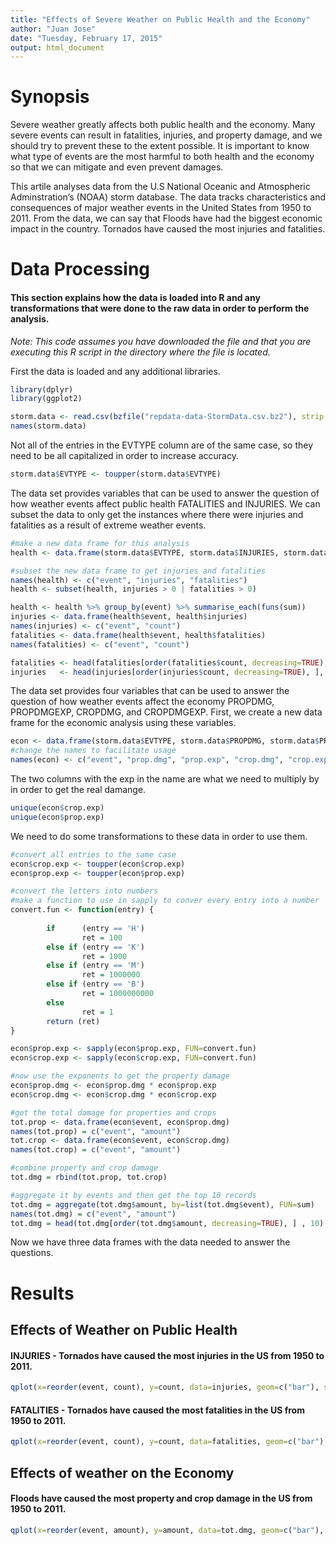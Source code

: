 ```yaml
---
title: "Effects of Severe Weather on Public Health and the Economy"
author: "Juan Jose"
date: "Tuesday, February 17, 2015"
output: html_document
---
```


# Synopsis
Severe weather greatly affects both public health and the economy. Many severe events can result in fatalities, injuries, and property damage, and we should try to prevent these to the extent possible. It is important to know what type of events are the most harmful to both health and the economy so that we can mitigate and even prevent damages.

This artile analyses data from the U.S National Oceanic and Atmospheric Adminstration's (NOAA) storm database. The data tracks characteristics and consequences of major weather events in the United States from 1950 to 2011. From the data, we can say that Floods have had the biggest economic impact in the country. Tornados have caused the most injuries and fatalities. 

# Data Processing

#### This section explains how the data is loaded into R and any transformations that were done to the raw data in order to perform the analysis.
*Note: This code assumes you have downloaded the file and that you are executing this R script in the directory where the file is located.*

First the data is loaded and any additional libraries.
```r

library(dplyr)
library(ggplot2)

```

```r
storm.data <- read.csv(bzfile("repdata-data-StormData.csv.bz2"), strip.white=TRUE)
names(storm.data)

```

Not all of the entries in the EVTYPE column are of the same case, so they need to be all capitalized in order to increase accuracy. 
```r
storm.data$EVTYPE <- toupper(storm.data$EVTYPE)

```

The data set provides variables that can be used to answer the question of how weather events affect public health FATALITIES and INJURIES.
We can subset the data to only get the instances where there were injuries and fatalities as a result of extreme weather events.
```r
#make a new data frame for this analysis
health <- data.frame(storm.data$EVTYPE, storm.data$INJURIES, storm.data$FATALITIES)

#subset the new data frame to get injuries and fatalities
names(health) <- c("event", "injuries", "fatalities")
health <- subset(health, injuries > 0 | fatalities > 0)

health <- health %>% group_by(event) %>% summarise_each(funs(sum))
injuries <- data.frame(health$event, health$injuries)
names(injuries) <- c("event", "count")
fatalities <- data.frame(health$event, health$fatalities)
names(fatalities) <- c("event", "count")

fatalities <- head(fatalities[order(fatalities$count, decreasing=TRUE), ], 10)
injuries   <- head(injuries[order(injuries$count, decreasing=TRUE), ], 10)

```

The data set provides four variables that can be used to answer the question of how weather events affect the economy PROPDMG, PROPDMGEXP, CROPDMG, and CROPDMGEXP.
First, we create a new data frame for the economic analysis using these variables.
```r
econ <- data.frame(storm.data$EVTYPE, storm.data$PROPDMG, storm.data$PROPDMGEXP, storm.data$CROPDMG, storm.data$CROPDMGEXP)
#change the names to facilitate usage
names(econ) <- c("event", "prop.dmg", "prop.exp", "crop.dmg", "crop.exp")

```
The two columns with the exp in the name are what we need to multiply by in order to get the real damange.

```r
unique(econ$crop.exp)
unique(econ$prop.exp)
```
We need to do some transformations to these data in order to use them.

```r
#convert all entries to the same case
econ$crop.exp <- toupper(econ$crop.exp)
econ$prop.exp <- toupper(econ$prop.exp)

#convert the letters into numbers
#make a function to use in sapply to conver every entry into a number
convert.fun <- function(entry) {
        
        if      (entry == 'H')
                ret = 100
        else if (entry == 'K')
                ret = 1000
        else if (entry == 'M')
                ret = 1000000
        else if (entry == 'B')
                ret = 1000000000
        else
                ret = 1
        return (ret)
}

econ$prop.exp <- sapply(econ$prop.exp, FUN=convert.fun)
econ$crop.exp <- sapply(econ$crop.exp, FUN=convert.fun)

#now use the exponents to get the property damage
econ$prop.dmg <- econ$prop.dmg * econ$prop.exp
econ$crop.dmg <- econ$crop.dmg * econ$crop.exp

#get the total damage for properties and crops
tot.prop <- data.frame(econ$event, econ$prop.dmg)
names(tot.prop) = c("event", "amount")
tot.crop <- data.frame(econ$event, econ$crop.dmg)
names(tot.crop) = c("event", "amount")

#combine property and crop damage
tot.dmg = rbind(tot.prop, tot.crop)

#aggregate it by events and then get the top 10 records
tot.dmg = aggregate(tot.dmg$amount, by=list(tot.dmg$event), FUN=sum)
names(tot.dmg) = c("event", "amount")
tot.dmg = head(tot.dmg[order(tot.dmg$amount, decreasing=TRUE), ] , 10)

```
Now we have three data frames with the data needed to answer the questions.

# Results

## Effects of Weather on Public Health

#### INJURIES - Tornados have caused the most injuries in the US from 1950 to 2011.
```r
qplot(x=reorder(event, count), y=count, data=injuries, geom=c("bar"), stat="identity", xlab="Event", ylab="Injuries", main="Injuries Caused by Weather Events from 1950-2011 in the USA", fill=count) + coord_flip()
```

#### FATALITIES - Tornados have caused the most fatalities in the US from 1950 to 2011.
```r
qplot(x=reorder(event, count), y=count, data=fatalities, geom=c("bar"), stat="identity", xlab="Event", ylab="Fatalities", main="Fatalities Caused by Weather Events from 1950-2011 in the USA", fill=count) + coord_flip()
```

## Effects of weather on the Economy

#### Floods have caused the most property and crop damage in the US from 1950 to 2011.
```r
qplot(x=reorder(event, amount), y=amount, data=tot.dmg, geom=c("bar"), stat="identity", xlab="Event", ylab="Amount in USD", main="Total Damange Caused By Weather Events from 1950-2011 in the USA", fill=amount) + coord_flip()
```
